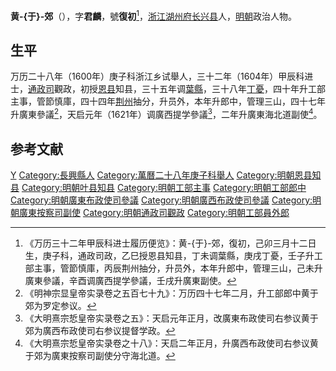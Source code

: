{{noteTA
|1=zh-hant:黃于郊;zh-hans:黄于郊;黄于郊=>zh-hant:黃于郊;}}
'''黄-{于}-郊'''（{{bd|？||？|catIdx=}}），字'''君麟'''，號'''復初'''<ref>《万历三十二年甲辰科进士履历便览》：黄-{于}-郊，復初，己卯三月十二日生，庚子科，通政司政，乙巳授恩县知县，丁未调葉縣，庚戌丁憂，壬子升工部主事，管節慎庫，丙辰荆州抽分，升员外，本年升郎中，管理三山，己未升廣東參議，辛酉调廣西提学參議，壬戌升廣東副使。</ref>，[[浙江|浙江]][[湖州府|湖州府]][[长兴县|长兴县]]人，[[明朝|明朝]]政治人物。

== 生平 ==
万历二十八年（1600年）庚子科浙江乡试舉人，三十二年（1604年）甲辰科进士，[[通政司|通政司]]觀政，初授[[恩县|恩县]]知县，三十五年调[[葉縣|葉縣]]，三十八年[[丁憂|丁憂]]，四十年升工部主事，管節慎庫，四十四年[[荆州|荆州]]抽分，升员外，本年升郎中，管理三山，四十七年升廣東參議<ref>《明神宗显皇帝实录卷之五百七十九》：万历四十七年二月，升工部郎中黄于郊为罗定参议。</ref>，天启元年（1621年）调廣西提学參議<ref>《大明熹宗悊皇帝实录卷之五》：天启元年正月，改廣東布政使司右参议黄于郊为廣西布政使司右参议提督学政。</ref>，二年升廣東海北道副使<ref>《大明熹宗悊皇帝实录卷之十八》：天启二年正月，升廣西布政使司右参议黄于郊为廣東按察司副使分守海北道。</ref>。

==参考文献==
{{reflist}}

{{萬曆三十二年甲辰科殿試金榜}}

{{Authority control}}

{{DEFAULTSORT:}}
[[Category:黄姓|Y]]
[[Category:長興縣人|Category:長興縣人]]
[[Category:萬曆二十八年庚子科舉人|Category:萬曆二十八年庚子科舉人]]
[[Category:明朝恩县知县|Category:明朝恩县知县]]
[[Category:明朝叶县知县|Category:明朝叶县知县]]
[[Category:明朝工部主事|Category:明朝工部主事]]
[[Category:明朝工部郎中|Category:明朝工部郎中]]
[[Category:明朝廣東布政使司參議|Category:明朝廣東布政使司參議]]
[[Category:明朝廣西布政使司參議|Category:明朝廣西布政使司參議]]
[[Category:明朝廣東按察司副使|Category:明朝廣東按察司副使]]
[[Category:明朝通政司觀政|Category:明朝通政司觀政]]
[[Category:明朝工部員外郎|Category:明朝工部員外郎]]